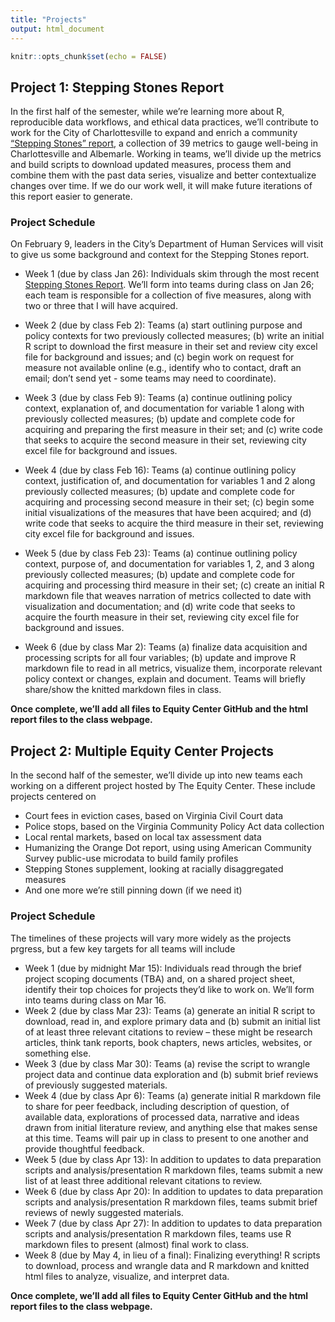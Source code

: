 ```yaml
---
title: "Projects"
output: html_document
---
```


```r
knitr::opts_chunk$set(echo = FALSE)
```

## Project 1: Stepping Stones Report

In the first half of the semester, while we're learning more about R, reproducible data workflows, and ethical data practices, we'll contribute to work for the City of Charlottesville to expand and enrich a community ["Stepping Stones" report](https://www.charlottesville.gov/1623/Stepping-Stones-Report), a collection of 39 metrics to gauge well-being in Charlottesville and Albemarle. Working in teams, we'll divide up the metrics and build scripts to download updated measures, process them and combine them with the past data series, visualize and better contextualize changes over time. If we do our work well, it will make future iterations of this report easier to generate.

### Project Schedule

On February 9, leaders in the City's Department of Human Services will visit to give us some background and context for the Stepping Stones report.

* Week 1 (due by class Jan 26): Individuals skim through the most recent [Stepping Stones Report](https://www.charlottesville.gov/1623/Stepping-Stones-Report). We'll form into teams during class on Jan 26; each team is responsible for a collection of five measures, along with two or three that I will have acquired.

* Week 2 (due by class Feb 2): Teams (a) start outlining purpose and policy contexts for two previously collected measures; (b) write an initial R script to download the first measure in their set and review city excel file for background and issues; and (c) begin work on request for measure not available online (e.g., identify who to contact, draft an email; don't send yet - some teams may need to coordinate).

* Week 3 (due by class Feb 9): Teams (a) continue outlining policy context, explanation of, and documentation for variable 1 along with previously collected measures; (b) update and complete code for acquiring and preparing the first measure in their set; and (c) write code that seeks to acquire the second measure in their set, reviewing city excel file for background and issues.

* Week 4 (due by class Feb 16): Teams (a) continue outlining policy context, justification of, and documentation for variables 1 and 2 along previously collected measures; (b) update and complete code for acquiring and processing second measure in their set; (c) begin some initial visualizations of the measures that have been acquired; and (d) write code that seeks to acquire the third measure in their set, reviewing city excel file for background and issues.

* Week 5 (due by class Feb 23): Teams (a) continue outlining policy context, purpose of, and documentation for variables 1, 2, and 3 along previously collected measures; (b) update and complete code for acquiring and processing third measure in their set; (c) create an initial R markdown file that weaves narration of metrics collected to date with visualization and documentation; and (d) write code that seeks to acquire the fourth measure in their set, reviewing city excel file for background and issues.

* Week 6 (due by class Mar 2): Teams (a) finalize data acquisition and processing scripts for all four variables; (b) update and improve R markdown file to read in all metrics, visualize them, incorporate relevant policy context or changes, explain and document. Teams will briefly share/show the knitted markdown files in class.

**Once complete, we'll add all files to Equity Center GitHub and the html report files to the class webpage.** 

## Project 2: Multiple Equity Center Projects

In the second half of the semester, we'll divide up into new teams each working on a different project hosted by The Equity Center. These include projects centered on

* Court fees in eviction cases, based on Virginia Civil Court data
* Police stops, based on the Virginia Community Policy Act data collection
* Local rental markets, based on local tax assessment data
* Humanizing the Orange Dot report, using using American Community Survey public-use microdata to build family profiles
* Stepping Stones supplement, looking at racially disaggregated measures
* And one more we're still pinning down (if we need it)

### Project Schedule

The timelines of these projects will vary more widely as the projects prgress, but a few key targets for all teams will include

* Week 1 (due by midnight Mar 15): Individuals read through the brief project scoping documents (TBA) and, on a shared project sheet, identify their top choices for projects they'd like to work on. We'll form into teams during class on Mar 16.
* Week 2 (due by class Mar 23): Teams (a) generate an initial R script to download, read in, and explore primary data and (b) submit an initial list of at least three relevant citations to review -- these might be research articles, think tank reports, book chapters, news articles, websites, or something else.
* Week 3 (due by class Mar 30): Teams (a) revise the script to wrangle project data and continue data exploration and (b) submit brief reviews of previously suggested materials.
* Week 4 (due by class Apr 6): Teams (a) generate initial R markdown file to share for peer feedback, including description of question, of available data, explorations of processed data, narrative and ideas drawn from initial literature review, and anything else that makes sense at this time. Teams will pair up in class to present to one another and provide thoughtful feedback.
* Week 5 (due by class Apr 13): In addition to updates to data preparation scripts and analysis/presentation R markdown files, teams submit a new list of at least three additional relevant citations to review.
* Week 6 (due by class Apr 20): In addition to updates to data preparation scripts and analysis/presentation R markdown files, teams submit brief reviews of newly suggested materials.
* Week 7 (due by class Apr 27): In addition to updates to data preparation scripts and analysis/presentation R markdown files, teams use R markdown files to present (almost) final work to class.
* Week 8 (due by May 4, in lieu of a final): Finalizing everything! R scripts to download, process and wrangle data and R markdown and knitted html files to analyze, visualize, and interpret data.

**Once complete, we'll add all files to Equity Center GitHub and the html report files to the class webpage.** 
